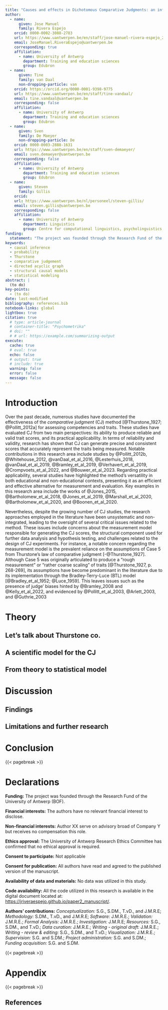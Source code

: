 ```yaml
---
title: "Causes and effects in Dichotomous Comparative Judgments: an information-theoretical system of plausible mechanism"
author:
  - name: 
      given: Jose Manuel
      family: Rivera Espejo
    orcid: 0000-0002-3088-2783
    url: https://www.uantwerpen.be/en/staff/jose-manuel-rivera-espejo_23166/
    email: JoseManuel.RiveraEspejo@uantwerpen.be
    corresponding: true
    affiliation:
      - name: University of Antwerp
        department: Training and education sciences
        group: Edubron
  - name: 
      given: Tine
      family: van Daal
      non-dropping-particle: van
    orcid: https://orcid.org/0000-0001-9398-9775
    url: https://www.uantwerpen.be/en/staff/tine-vandaal/
    email: tine.vandaal@uantwerpen.be
    corresponding: false
    affiliation:
      - name: University of Antwerp
        department: Training and education sciences
        group: Edubron
  - name: 
      given: Sven
      family: De Maeyer
      non-dropping-particle: De
    orcid: 0000-0003-2888-1631
    url: https://www.uantwerpen.be/en/staff/sven-demaeyer/
    email: sven.demaeyer@uantwerpen.be
    corresponding: false
    affiliation:
      - name: University of Antwerp
        department: Training and education sciences
        group: Edubron
  - name: 
      given: Steven
      family: Gillis
    orcid: 
    url: https://www.uantwerpen.be/nl/personeel/steven-gillis/
    email: steven.gillis@uantwerpen.be
    corresponding: false
    affiliation:
      - name: University of Antwerp
        department: Linguistics
        group: Centre for computational linguistics, psycholinguistics, and sociolinguistics (CLiPS)
funding: 
  statement: "The project was founded through the Research Fund of the University of Antwerp (BOF)."
keywords:
  - causal inference
  - probability
  - Thurstone
  - comparative judgement
  - directed acyclic graph
  - structural causal models
  - statistical modeling
abstract: |
  (to do)
key-points:
  - (to do)
date: last-modified
bibliography: references.bib
notebook-links: global
lightbox: true
citation: true
  # type: article-journal
  # container-title: "Psychometrika"
  # doi: ""
  # # url: https://example.com/summarizing-output
execute: 
  cache: true
  # eval: true
  echo: false
  # output: true
  # include: true
  warning: false
  error: false
  message: false
---
```


# Introduction {#sec-introduction}

<!-- recording -->
<!-- Part 1; 00:00:00 - 00:09:10 -->
<!-- Part 2; 00:14:30 - 00:21:00 -->

<!-- 1. Where are we now with DCJ? -->

<!-- Notes: -->
<!-- - In the past decade there has been a growing number of studies that document and analyze the merits of DCJ as an assessment tool. Define a bit DCJ. -->
<!-- - It has been a growing field, where people has tested some important aspects of the method. In general, is an iterative process. People are iterating on particular aspects of the method, such as: -->
<!-- a. issues within the method as such, critical analyze some aspect of the method -->
<!-- b. practical use of the method, generate scores with the BTL, and use this scores with some hypotheses, or descriptions. -->

Over the past decade, numerous studies have documented the effectiveness of the *comparative judgment* (CJ) method [@Thurstone_1927; @Pollitt_2012a] for assessing competencies and traits. These studies have evaluated CJ from two main perspectives: its ability to produce reliable and valid trait scores, and its practical applicability. In terms of reliability and validity, research has shown that CJ can generate precise and consistent scores that accurately represent the traits being measured. Notable contributions in this research area include studies by @Pollitt_2012b, @Whitehouse_2012, @vanDaal_et_al_2016, @Lesterhuis_2018, @vanDaal_et_al_2019, @Bramley_et_al_2019, @Verhavert_et_al_2019, @Crompvoets_et_al_2022, and @Bouwer_et_al_2023. Regarding practical applicability, several studies have highlighted the method's versatility in both educational and non-educational contexts, presenting it as an efficient and effective alternative for measurement and evaluation. Key examples in this research area include the works of @Jones_2015, @Bartholomew_et_al_2018, @Jones_et_al_2019, @Marshall_et_al_2020, @Bartholomew_et_al_2020, and @Boonen_et_al_2020.

<!-- 2. But what are the problems of DCJ as a method? -->

<!-- Notes:  -->
<!-- - But what it is the problem with this way of using DCJ (just one paragraph) -->
<!-- a. measurement model is based on case V -->
<!--   a.1 It does not consider the effects of judges (different perceptions per stimuli) -->
<!--   a.2 It does not consider that stimuli may be nested in individuals -->
<!-- b. in all literature there is a disconnection between measurement model and the structural part (common practical use) -->
<!-- c. what about the experimental design?, what are the implications of certain comparison algorithms? -->

Nevertheless, despite the growing number of CJ studies, the research approaches employed in the literature have been unsystematic and non-integrated, leading to the oversight of several critical issues related to the method. These issues include concerns about the measurement model responsible for generating the CJ scores, the structural component used for further data analysis and hypothesis testing, and challenges related to the design of CJ experiments. For instance, a notable concern regarding the measurement model is the prevalent reliance on the assumptions of Case 5 from Thurstone's law of comparative judgment [-@Thurstone_1927]. Although Case 5 was originally articulated to produce a "rough measurement" or "rather coarse scaling" of traits [@Thurstone_1927, p. 268-269], its assumptions have become predominant in the literature due to its implementation through the Bradley-Terry-Luce (BTL) model [@Bradley_et_al_1952; @Luce_1959]. This leaves issues such as the presence of judge' biases hinted by @Bramley_2008 and @Kelly_et_al_2022, and evidenced by @Pollitt_et_al_2003, @Arlett_2003, and @Guthrie_2003

<!-- a practice that may not be justifiable. -->


<!-- One issue related to the structural component, is the disconnection existing in the literature between the measurement model and the structural component used for hypothesis testing,  -->


<!-- and issues related to the method's experimental design. These issues can affect the method's reliability, validity, and practical applicability. -->



<!-- 3. What is the solution? -->

<!-- Notes:  -->
<!-- - There is some gain on considering a more integrated overarching systematic way of looking on what happen in DCJ when people compare two stimuli -->
<!-- - This paper tries to systematically integrate all aspects at play in a single scientific model, we will build the model in a stepwise manner using -->
<!-- - we will build a scientific model (more theoretical model) that integrates different aspects of the method that are at play when people use DCJ. -->



# Theory {#sec-theory}
<!-- 21:00 recording -->



## Let's talk about Thurstone co. {#sec-theory-thurstone}

<!-- Notes: -->
<!-- - But what it is the problem with this way of using DCJ (just one paragraph) -->
<!-- a. measurement model is based on case V -->
<!--   a.1 It does not consider the effects of judges (different perceptions per stimuli) -->
<!--   a.2 It does not consider that stimuli may be nested in individuals -->
<!-- b. in all literature there is a disconnection between measurement model and the structural part (common practical use) -->
<!-- c. what about the experimental design?, what are the implications of certain comparison algorithms? -->


<!-- Use the SEM description of measurement model and structural model. -->

<!-- The issues fall into three categories: those related to the measurement model, the structural model, and the experimental design. -->

<!-- Reliability is a necessary but not sufficient condition for validity. Reliability can exist without validity but validity cannot exist without reliability [@Perron_et_al_2015]. -->

<!-- Measurement model -->

<!-- @Thurstone_1927 justify the use of case V, on multiple assumptions, but the most important for our purpose are three:  -->

<!-- (a) related to Case 3, it assumes the correlation between stimuli is zero, this translates into the cancellation of judges effects by mean of opposing and equally weigthed 'mood' and 'simultaneous contrasts' effects. This is demonstrated using the additivive nature of the logit scale, which helps to cancel 'bias' judges effects. -->
<!-- This is the case of confounding, and @Andrich_1978 already showed that if judges effects are parametrized, it gets eliminated experimentally in the paired comparison method.  -->

<!-- possibility of bias is hinted in @Bramley_2008, and later mentioned again in @Kelly_et_al_2022, and some evidence is found in @Pollitt_et_al_2003, @Arlett_2003, @Guthrie_2003 and @Gijsen_et_al_2021 -->


<!-- (b) related to Case 3, it assumes the correlation between stimuli is zero, this also translates into the idea that stimuli are the main focus of estimation and analysis, but what happens when the focus of analysis is the individuals that generated those stimuli. There is an amount of correlation that it is not accounted for.  -->
<!-- This is the case of clustering or measurement error, and overlooking issues such as clustering and measurement error can lead to biased and less precise parameter estimates [@McElreath_2020], ultimately diminishing the statistical power of models and increasing the likelihood of committing type I or type II errors when addressing research inquiries.  -->

<!-- This has been considered in the literature as a (see https://doi.org/10.1177/1471082X15571817) or a multilevel BTL model (find sources) -->

<!-- (c) related to case 5, discriminal dispersions of the stimuli are equal, but it is not hard to imagine that certain individuals can produce good quality texts with more precision than other individuals.  -->

<!-- This ties up with the next subject -->



<!-- Structural model -->

<!-- Regarding this, it is apparent that in all literature there is a disconnection between measurement model and the structural part, where hypothesis and summaries are performed. -->

<!-- The current literature estimates the CJ scores to later used them into other analysis, such as investigating bias and misfits among judges, or for the comparison of groups of individuals. This ignores measurement error. -->



<!-- Experimental design -->

<!-- In this regard, although the literature has tested multiple features of the experimental design of the method, such as the comparison algorithm and the number of comparisons, it is not clear where this procedures fit in the whole process of comparison, and what are their implications for the outcome of the method. -->

<!-- present the evidence of bias effects of adaptive algorithms, the not clear view of how many comparisons per (sub)units are required. Adhoc rules of thumb. -->


## A scientific model for the CJ {#sec-theory-scientific}

## From theory to statistical model {#sec-theory-statmodel}


# Discussion {#sec-discuss}

## Findings {#sec-discuss-finding}


## Limitations and further research {#sec-discuss-limitations}



# Conclusion {#sec-conclusion}



{{< pagebreak >}}

# Declarations {.appendix .unnumbered}

**Funding:** The project was founded through the Research Fund of the University of Antwerp (BOF).

**Financial interests:** The authors have no relevant financial interest to disclose.

**Non-financial interests:** Author XX serve on advisory broad of Company Y but receives no compensation this role.

**Ethics approval:** The University of Antwerp Research Ethics Committee has confirmed that no ethical approval is required.

**Consent to participate:** Not applicable

**Consent for publication:** All authors have read and agreed to the published version of the manuscript.

**Availability of data and materials:** No data was utilized in this study.

**Code availability:** All the code utilized in this research is available in the digital document located at: [https://jriveraespejo.github.io/paper2_manuscript/](https://jriveraespejo.github.io/paper2_manuscript/).  

**Authors' contributions:** *Conceptualization:* S.G., S.DM., T.vD., and J.M.R.E; *Methodology:* S.DM., T.vD., and J.M.R.E; *Software:* J.M.R.E.; *Validation:* J.M.R.E.; *Formal Analysis:* J.M.R.E.; *Investigation:* J.M.R.E; *Resources:* S.G., S.DM., and T.vD.; *Data curation:* J.M.R.E.; *Writing - original draft:* J.M.R.E.; *Writing - review & editing:* S.G., S.DM., and T.vD.; *Visualization:* J.M.R.E.; *Supervision:* S.G. and S.DM.; *Project administration:* S.G. and S.DM.; *Funding acquisition:* S.G. and S.DM.

<!-- **Acknowledgements:** -->



{{< pagebreak >}}

# Appendix {#sec-appendix}

{{< pagebreak >}}

## References {.unnumbered}

:::{#refs}

:::